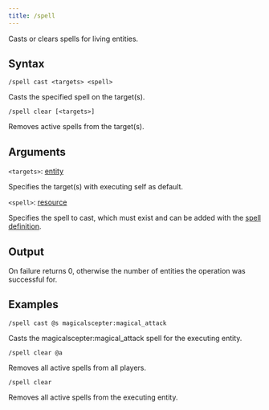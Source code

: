 ```yaml
---
title: /spell
---
```


Casts or clears spells for living entities.


## Syntax

```mcfunction
/spell cast <targets> <spell>
```
Casts the specified spell on the target(s).

```mcfunction
/spell clear [<targets>]
```
Removes active spells from the target(s).


## Arguments

`<targets>`: [entity](https://minecraft.wiki/w/Argument_types#entity)

Specifies the target(s) with executing self as default. 

`<spell>`: [resource](https://minecraft.wiki/w/Argument_types#resource)

Specifies the spell to cast, which must exist and can be added with the [spell definition](spell_definition).


## Output

On failure returns 0, otherwise the number of entities the operation was successful for.

## Examples

```mcfunction
/spell cast @s magicalscepter:magical_attack
```
Casts the magicalscepter:magical_attack spell for the executing entity.

```mcfunction
/spell clear @a
```
Removes all active spells from all players.

```mcfunction
/spell clear
```
Removes all active spells from the executing entity.